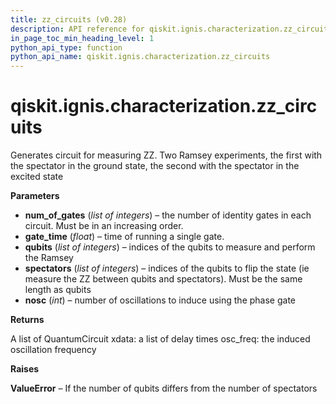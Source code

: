 ```yaml
---
title: zz_circuits (v0.28)
description: API reference for qiskit.ignis.characterization.zz_circuits in qiskit v0.28
in_page_toc_min_heading_level: 1
python_api_type: function
python_api_name: qiskit.ignis.characterization.zz_circuits
---
```


<span id="qiskit-ignis-characterization-zz-circuits" />

# qiskit.ignis.characterization.zz\_circuits

<Function id="qiskit.ignis.characterization.zz_circuits" isDedicatedPage={true} github="https://github.com/qiskit-community/qiskit-ignis/tree/stable/0.6/qiskit/ignis/characterization/hamiltonian/circuits.py" signature="zz_circuits(num_of_gates, gate_time, qubits, spectators, nosc=5)">
  Generates circuit for measuring ZZ. Two Ramsey experiments, the first with the spectator in the ground state, the second with the spectator in the excited state

  **Parameters**

  *   **num\_of\_gates** (*list of integers*) – the number of identity gates in each circuit. Must be in an increasing order.
  *   **gate\_time** (*float*) – time of running a single gate.
  *   **qubits** (*list of integers*) – indices of the qubits to measure and perform the Ramsey
  *   **spectators** (*list of integers*) – indices of the qubits to flip the state (ie measure the ZZ between qubits and spectators). Must be the same length as qubits
  *   **nosc** (*int*) – number of oscillations to induce using the phase gate

  **Returns**

  A list of QuantumCircuit xdata: a list of delay times osc\_freq: the induced oscillation frequency

  **Raises**

  **ValueError** – If the number of qubits differs from the number of spectators
</Function>

